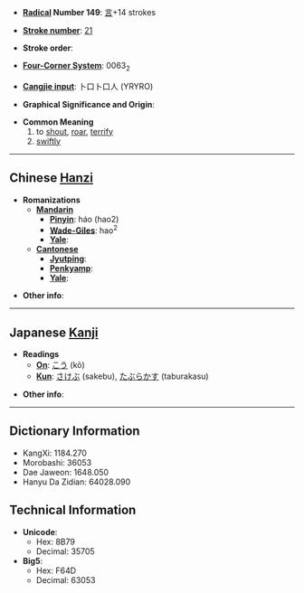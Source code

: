 * '''[[Wiktionary:Chinese radical index| Radical]] Number 149''': [[Wiktionary:Chinese radical index 言|言]]+14 strokes

* '''[[Wiktionary:Chinese total strokes index|Stroke number]]''': [[Wiktionary:Chinese total strokes index 21|21]]

* '''Stroke order''': 

* '''[[Wiktionary:Chinese four corner index|Four-Corner System]]''': 0063<sub>2</sub>

* '''[[Wiktionary:Chinese Cangjie index|Cangjie input]]''': 卜口卜口人 (YRYRO)

* '''Graphical Significance and Origin''': 

* '''Common Meaning'''
*#to [[shout]], [[roar]], [[terrify]]
*# [[swiftly]]

----

== Chinese [[Hanzi]] ==

* '''Romanizations'''
** '''[[Mandarin]]'''
*** '''[[Pinyin]]''': háo (hao2)
*** '''[[Wade-Giles]]''': hao<sup>2</sup>
*** '''[[Yale]]''': 
** '''[[Cantonese]]'''
*** '''[[Jyutping]]''':
*** '''[[Penkyamp]]''': 
*** '''[[Yale]]''': 

* '''Other info''': 

----

== Japanese [[Kanji]] ==

* '''Readings'''
** '''[[On]]''': [[こう]] (kō)
** '''[[Kun]]''': [[さけぶ]] (sakebu), [[たぶらかす]] (taburakasu)

* '''Other info''':  

----

== Dictionary Information ==

* KangXi: 1184.270
* Morobashi: 36053
* Dae Jaweon: 1648.050
* Hanyu Da Zidian: 64028.090

== Technical Information ==

* '''Unicode''':
** Hex: 8B79
** Decimal: 35705
* '''Big5''':
** Hex: F64D
** Decimal: 63053